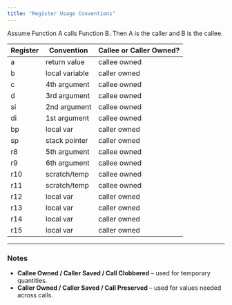 ```yaml
---
title: "Register Usage Conventions"
---
```


Assume Function A calls Function B. Then A is the caller and B is the callee.

| Register | Convention       | Callee or Caller Owned? |
|------|-------------------|-------------------------|
| a    | return value      | callee owned            |
| b    | local variable    | caller owned            |
| c    | 4th argument      | callee owned            |
| d    | 3rd argument      | callee owned            |
| si   | 2nd argument      | callee owned            |
| di   | 1st argument      | callee owned            |
| bp   | local var         | caller owned            |
| sp   | stack pointer     | caller owned            |
| r8   | 5th argument      | callee owned            |
| r9   | 6th argument      | callee owned            |
| r10  | scratch/temp      | callee owned            |
| r11  | scratch/temp      | callee owned            |
| r12  | local var         | caller owned            |
| r13  | local var         | caller owned            |
| r14  | local var         | caller owned            |
| r15  | local var         | caller owned            |

---

### Notes

- **Callee Owned / Caller Saved / Call Clobbered** – used for temporary quantities.
- **Caller Owned / Caller Saved / Call Preserved** – used for values needed across calls.